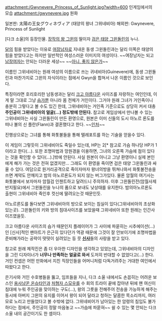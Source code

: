 attachment:/Gwynevere_Princess_of_Sunlight.jpg?width=600
인게임에서의 모습
attachment:/gwynevere.jpg
원화

일본판: 太陽の王女グウィネヴィア (태양의 왕녀 그위네비아)
해외판: Gwynevere, Princess of Sunlight

[다크 소울]의 등장인물. [[장작의 왕 그윈]]의 딸이자 [[검은 태양 그윈돌린]]의 누나.

[[달]]의 힘을 받았다는 이유로 [[여장남자]]로 지내온 동생 그윈돌린과는 달리 이쪽은 태양의 힘을 받았다고는 하지만 일반적인 여성스러운 이미지의 여성이다. ~~여장남자는 되고 [[남장여자]]는 안되는 더러운 세상~~ ~~[[아니, 좋지 않은가]]~~

이름인 그위네비아는 원래 여성의 이름으로 쓰는 귀네비아(Guinevere)에, 동생 그윈돌린과 마찬가지로 그윈의 자식이라는 점에서 Gwyn을 합쳐서 나온 이름인 것으로 보인다.

특징이라면 호리호리한 남동생과는 달리 [[크고 아름다운]] 사이즈를 자랑하는 여인인데, 이게 말 그대로 그냥 [[슴가]]뿐 아니라 몸 전체가 거인이다. 그거야 원래 그녀가 거인족이니 충분히 그렇다고 볼 수도 있긴 한데, 그위네비아는 거인족 기준으로도 상당히 커서 대충 '''주인공이 그위네비아의 얼굴(...) 정도밖에 안된다.''' 참고로 게임상에서 만나볼 수 있는 그위네비아는 사실 그윈돌린이 만든 환영으로, 원본은 이미 신들의 도시 아노르 론도를 떠나 불의 신 플란(Flann)과 결혼했다고 한다. ~~[[인처]]~~

진행상으로는 그녀를 통해 화톳불들을 통해 텔레포트를 하는 기술을 얻을수 있다.  

이 게임이 그렇듯이 그위네비아도 죽일수 있는데, HP는 2[* 참고로 가슴 하나당 HP가 1이라고 한다(...). 또한 조명마법과 망원경을 이용하면, 그녀의 오른쪽 가슴에 점이 있다는 것을 확인할 수 있다(...).]밖에 안된다. 사실 원본이 아니고 그냥 환영이니 실제 본인에게 해가 가는 것은 전혀 없겠지만... 그래도 이 환영을 죽이면 검은 태양 그윈돌린과 싸울 수 있다. 여담으로 원거리공격으로 죽이자마자 왕녀의방을 뛰쳐나와서 화톳불전송을 쓰면 계약도 안깨지고 밤의 아노르론도가 되지 않는 버그가있다. 물론 암월의 여기사는 화톳불에서 보자마자 암월검 인챈트하고 달려드니 주의하자. 이후 그윈돌린전(암월사제반지필요)에서 그윈돌린을 누나의 품으로 보내도 낮상태를 유지한다. 밤의아노르론도 출현이 그위네비아 죽인후 컷신에 딸려오는것 때문인듯.

아노르론도를 돌다보면 그위네비아의 방으로 보이는 침실이 있다(그위네비아의 초상화있는곳). 그윈돌린의 키와 방의 침대사이즈를 보았을때 그위네비아 또한 원래는 인간사이즈였을듯.

크고 아름다운 사이즈의 슴가 때문인지 플레이어가 그 사이에 파묻히는 시추에이션(…)인 [신사]적인 팬아트가 은근히 있다던가 역광 때문에 그것이 잘 안보이기에 조명마법을 준비해가라는 공략이 떳떳이 실려있는 등 뭇 '''[[신사]]'''들의 사랑을 받고 있다.

참고로 원래 제작진은 좀 더 우아한 디자인을 생각하고 있었는데, 그위네비아의 디자인을 그린 디자이너가 '''너무나 만족하는 얼굴로 와서''' 도저히 반대할 수 없었다고(...) 한다.  거인 컨셉은 어떤 만화에서 지친 직장인들을 어머니처럼 다독거려주는 거대한 여인에서 따왔다고 한다.

은기사와 거인 수호병들을 뚫고, 임프들을 지나, 다크 소울 내에서도 손꼽히는 어려운 보스인 [[용사냥꾼 온슈타인]]과 [[처형자 스모우]]를 수 회의 트라이 끝에 잡아낸 뒤에 왠 여신이 침대에 누워 주인공을 맞이하는 구도(...), 왕의 그릇을 전해주어 전송을 가능하게 해주는 동시에 아버지 그윈의 유지를 이어서 왕이 되어 달라고 청하는 달콤한 목소리까지, 여러모로 노리고 만들었다고 볼 수밖에 없다. 그위네비어가 남아있는 한 암령의 침입도 불가하다는 점에서, 주인공이 정말 마음놓고 ~~가슴에 파묻혀~~ 쉴 수 있는 몇 안되는 다크 소울 내의 공간이기도 한 셈이다.
